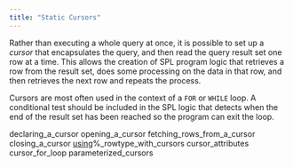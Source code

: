 ```yaml
---
title: "Static Cursors"
---
```


Rather than executing a whole query at once, it is possible to set up a *cursor* that encapsulates the query, and then read the query result set one row at a time. This allows the creation of SPL program logic that retrieves a row from the result set, does some processing on the data in that row, and then retrieves the next row and repeats the process.

Cursors are most often used in the context of a `FOR` or `WHILE` loop. A conditional test should be included in the SPL logic that detects when the end of the result set has been reached so the program can exit the loop.

<div class="toctree" data-maxdepth="3">

declaring_a_cursor opening_a_cursor fetching_rows_from_a_cursor closing_a_cursor [using]()%_rowtype_with_cursors cursor_attributes cursor_for_loop parameterized_cursors

</div>
